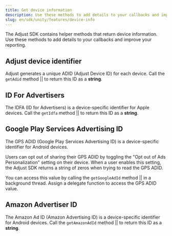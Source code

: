 ```yaml
---
title: Get device information
description: Use these methods to add details to your callbacks and improve your reporting.
slug: en/sdk/unity/features/device-info
---
```



The Adjust SDK contains helper methods that return device information. Use these methods to add details to your callbacks and improve your reporting.

## Adjust device identifier

Adjust generates a unique <Abbr>ADID (Adjust Device ID)</Abbr> for each device. Call the <Tooltip>`getAdid` method || <GetAdidSig /></Tooltip> to return this ID as a **string**.

<GetAdid />

## ID For Advertisers

The <Abbr>IDFA (ID for Advertisers)</Abbr> is a device-specific identifier for Apple devices. Call the <Tooltip>`getIdfa` method || <GetIdfaSig /></Tooltip> to return this ID as a **string**.

<GetIdfa />

## Google Play Services Advertising ID

The <Abbr>GPS ADID (Google Play Services Advertising ID)</Abbr> is a device-specific identifier for Android devices. 

Users can opt out of sharing their GPS ADID by toggling the "Opt out of Ads Personalization" setting on their device. When a user enables this setting, the Adjust SDK returns a string of zeros when trying to read the GPS ADID.

You can access this value by calling the <Tooltip>`getGoogleAdId` method || <GetGoogleAdIdSig /></Tooltip> in a background thread. Assign a delegate function to access the GPS ADID value.

<GetGoogleAdId />

## Amazon Advertiser ID

The <Abbr>Amazon Ad ID (Amazon Advertising ID)</Abbr> is a device-specific identifier for Android devices. Call the <Tooltip>`getAmazonAdId` method || <GetAmazonAdIdSig /></Tooltip> to return this ID as a **string**.

<GetAmazonAdId />

